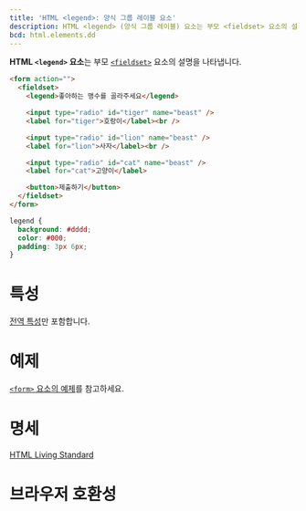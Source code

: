 ```yaml
---
title: 'HTML <legend>: 양식 그룹 레이블 요소'
description: HTML <legend> (양식 그룹 레이블) 요소는 부모 <fieldset> 요소의 설명을 나타냅니다.
bcd: html.elements.dd
---
```


**HTML `<legend>` 요소**는 부모 [`<fieldset>`](./fieldset) 요소의 설명을 나타냅니다.

<HTMLDemo height={120}>

```html
<form action="">
  <fieldset>
    <legend>좋아하는 맹수를 골라주세요</legend>

    <input type="radio" id="tiger" name="beast" />
    <label for="tiger">호랑이</label><br />

    <input type="radio" id="lion" name="beast" />
    <label for="lion">사자</label><br />

    <input type="radio" id="cat" name="beast" />
    <label for="cat">고양이</label>

    <button>제출하기</button>
  </fieldset>
</form>
```

```css
legend {
  background: #dddd;
  color: #000;
  padding: 3px 6px;
}
```

</HTMLDemo>

# 특성

[전역 특성](/docs/Web/HTML/Global_attributes)만 포함합니다.

# 예제

[`<form>` 요소의 예제](./form#예제)를 참고하세요.

# 명세

[HTML Living Standard](https://html.spec.whatwg.org/multipage/form-elements.html#the-legend-element)

# 브라우저 호환성

<BrowserCompat data={props.bcd} />
